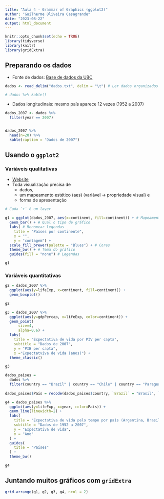 ```yaml
---
title: "Aula 4 - Grammar of Graphics (ggplot2)"
author: "Guilherme Oliveira Casagrande"
date: "2023-08-22"
output: html_document
---
```


```r
knitr::opts_chunk$set(echo = TRUE)
library(tidyverse)
library(knitr)
library(gridExtra)
```

## Preparando os dados

- Fonte de dados: [Base de dados da UBC](https://github.com/nielshanson/gapminder/blob/master/gapminderDataFiveYear.txt)

```r
dados <- read_delim("dados.txt", delim = "\t") # Ler dados organizados de qualque arquivo

# dados %>% kable()
```

- Dados longitudinais: mesmo país aparece 12 vezes (1952 a 2007)

```r
dados_2007 <- dados %>% 
  filter(year == 2007) 


dados_2007 %>% 
  head(n=20) %>%
  kable(caption = "Dados de 2007")
```
## Usando o `ggplot2`

### Variáveis qualitativas

- [Website](https://ggplot2.tidyverse.org/)
- Toda visualização precisa de
  - dados, 
  - um mapeamento estético (aes) (variável -> propriedade visual) e 
  - forma de apresentação

```r
# Cada `+` é um layer

g1 = ggplot(dados_2007, aes(x=continent, fill=continent)) + # Mapeamento: continent -> x
  geom_bar() + # Qual o tipo de gráfico
  labs( # Renomear legendas
    title = "Países por continente", 
    x = "", 
    y = "contagem") +
  scale_fill_brewer(palette = "Blues") + # Cores
  theme_bw() + # Tema do gráfico
  guides(fill = "none") # Legendas

g1
```

### Variáveis quantitativas

```r
g2 = dados_2007 %>%
  ggplot(aes(y=lifeExp, x=continent, fill=continent)) + 
  geom_boxplot()

g2
```
```r
g3 = dados_2007 %>%
  ggplot(aes(y=gdpPercap, x=lifeExp, color=continent)) + 
  geom_point(
      size=4,
      alpha=0.6) +
  labs(
    title = "Expectativa de vida por PIV per capta", 
    subtitle = "Dados de 2007",
    y = "PIB per capta",
    x ="Expectatviva de vida (anos)") +
  theme_classic()

g3
```

```r
dados_paises = 
  dados %>%
  filter(country == "Brazil" | country == "Chile" | country == "Paraguay" | country == "Argentina")
  
dados_paises$País = recode(dados_paises$country, `Brazil` = "Brasil", `Paraguay` = "Paraguai")

g4 = dados_paises %>%
  ggplot(aes(y=lifeExp, x=year, color=País)) +
  geom_line(linewidth=2) +
  labs(
    title = "Expectativa de vida pelo tempo por país (Argentina, Brasil, Chile, Paraguai)",
    subtitle = "Dados de 1952 a 2007",
    y = "Expectativa de vida",
    x = "Ano"
  ) +
  guides(
    title = "Países"
  ) +
  theme_bw()

g4
```

## Juntando muitos gráficos com `gridExtra`

```r
grid.arrange(g1, g2, g3, g4, ncol = 2)
```
